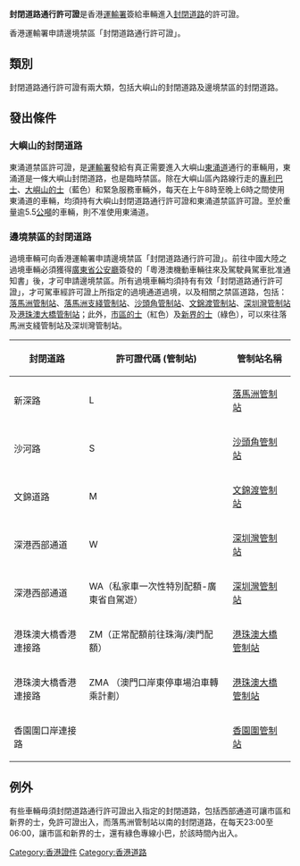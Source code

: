 {{unreferenced|time=2014-08-27T04:02:33+00:00}}
'''封閉道路通行許可證'''是香港[[運輸署|運輸署]]簽給車輛進入[[封閉道路|封閉道路]]的許可證。

香港運輸署申請邊境禁區「封閉道路通行許可證」。

==類別==
封閉道路通行許可證有兩大類，包括大嶼山的封閉道路及邊境禁區的封閉道路。

==發出條件==
===大嶼山的封閉道路===
東涌道禁區許可證，是[[運輸署|運輸署]]發給有真正需要進入大嶼山[[東涌道|東涌道]]通行的車輛用，東涌道是一條大嶼山封閉道路，也是臨時禁區。除在大嶼山區內路線行走的[[專利巴士|專利巴士]]、[[香港的士|大嶼山的士]]（藍色）和緊急服務車輛外，每天在上午8時至晚上6時之間使用東涌道的車輛，均須持有大嶼山封閉道路通行許可證和東涌道禁區許可證。至於重量逾5.5[[公噸|公噸]]的車輛，則不准使用東涌道。

===邊境禁區的封閉道路===
{{See_also|香港邊境禁區}}
過境車輛可向香港運輸署申請邊境禁區「封閉道路通行許可證」。前往中國大陸之過境車輛必須獲得[[廣東省|廣東省]][[公安廳|公安廳]]簽發的「粵港澳機動車輛往來及駕駛員駕車批准通知書」後，才可申請邊境禁區。所有過境車輛均須持有有效「封閉道路通行許可證」，才可駕車經許可證上所指定的過境通道過境，以及相關之禁區道路，包括：[[落馬洲管制站|落馬洲管制站]]、[[落馬洲支綫管制站|落馬洲支綫管制站]]、[[沙頭角管制站|沙頭角管制站]]、[[文錦渡管制站|文錦渡管制站]]、[[深圳灣管制站|深圳灣管制站]]及[[港珠澳大橋管制站|港珠澳大橋管制站]]；此外，[[香港的士|市區的士]]（紅色）及[[香港的士|新界的士]]（綠色），可以來往落馬洲支綫管制站及深圳灣管制站。
{| class="wikitable"
|+
!封閉道路
!許可證代碼 (管制站)
!管制站名稱
|-
|新深路
|L
|[[落馬洲管制站|落馬洲管制站]]
|-
|沙河路
|S
|[[沙頭角管制站|沙頭角管制站]]
|-
|文錦道路
|M
|[[文錦渡管制站|文錦渡管制站]]
|-
|深港西部通道
|W
|[[深圳灣管制站|深圳灣管制站]]
|-
|深港西部通道
|WA（私家車一次性特別配額-廣東省自駕遊）
|[[深圳灣管制站|深圳灣管制站]]
|-
|港珠澳大橋香港連接路
|ZM（正常配額前往珠海/澳門配額）
|[[港珠澳大橋管制站|港珠澳大橋管制站]]
|-
|港珠澳大橋香港連接路
|ZMA （澳門口岸東停車場泊車轉乘計劃）
|[[港珠澳大橋管制站|港珠澳大橋管制站]]
|-
|香園圍口岸連接路
|
|[[香園圍管制站|香園圍管制站]]
|}

==例外==
有些車輛毋須封閉道路通行許可證出入指定的封閉道路，包括西部通道可讓市區和新界的士，免許可證出入，而落馬洲管制站以南的封閉道路，在每天23:00至06:00，讓市區和新界的士，還有綠色專線小巴，於該時間內出入。

[[Category:香港證件|Category:香港證件]]
[[Category:香港道路|Category:香港道路]]